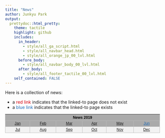 ```yaml
---
title: "News"
author: Junkyu Park
output: 
  prettydoc::html_pretty:
    theme: tactile
    highlight: github
    includes:
      in_header: 
        - style/all_ga_script.html
        - style/all_navbar_head.html
        - style/all_orange_jp_00_lvl.html
      before_body:
        - style/all_navbar_body_00_lvl.html
      after_body:
        - style/all_footer_tactile_00_lvl.html
    self_contained: FALSE
---
```


Here is a collection of news: 

* a <!--html_preserve--><a style="color: #D5000D">red link</a><!--/html_preserve--> indicates that the linked-to page does not exist
* a <!--html_preserve--><a style="color: #1E6BB8">blue link</a><!--/html_preserve--> indicates that the linked-to page exists


<!--html_preserve-->
<div class="news_center" style="
    display: block;
    text-align: -webkit-center;
    line-height: 1.6;
    font-family: sans-serif;
    font-size: .875em;
">

<table class="news_table" style="
    display: table;
    font-size: 100%;
    margin: 1em 0;
    background-color: #AAA;
    border: 1px solid #AAA;
    border-collapse: collapse;
    color: black;
">

<tbody>

<tr>
<th class="table_title"colspan="30" style="text-align: center; text-shadow: none;">News 2019</th>
</tr>

<tr>
<td style="text-align: center; border: 1px solid #BBB"><a href="#" title="News 2019-01">Jan</a></td>
<td style="text-align: center; border: 1px solid #BBB"><a href="#" title="News 2019-02">Feb</a></td>
<td style="text-align: center; border: 1px solid #BBB"><a href="#" title="News 2019-03">Mar</a></td>
<td style="text-align: center; border: 1px solid #BBB"><a href="#" title="News 2019-04">Apr</a></td>
<td style="text-align: center; border: 1px solid #BBB"><a href="#" title="News 2019-05">May</a></td>
<td style="text-align: center; border: 1px solid #BBB;"><a class="available" style="color: #1E6BB8;" href="news/2019-06.html" title="News 2019-06">Jun</a></td>
</tr>

<tr class="second_row" style="
    background-color: #F2F2F2
">
<td style="text-align: center; border: 1px solid #BBB"><a href="#" title="News 2019-07">Jul</a></td>
<td style="text-align: center; border: 1px solid #BBB"><a href="#" title="News 2019-08">Aug</a></td>
<td style="text-align: center; border: 1px solid #BBB"><a href="#" title="News 2019-09">Sep</a></td>
<td style="text-align: center; border: 1px solid #BBB"><a href="#" title="News 2019-10">Oct</a></td>
<td style="text-align: center; border: 1px solid #BBB"><a href="#" title="News 2019-11">Nov</a></td>
<td style="text-align: center; border: 1px solid #BBB"><a href="#" title="News 2019-12">Dec</a></td>
</tr>

</tbody>
</table>
</div>
<!--/html_preserve-->




